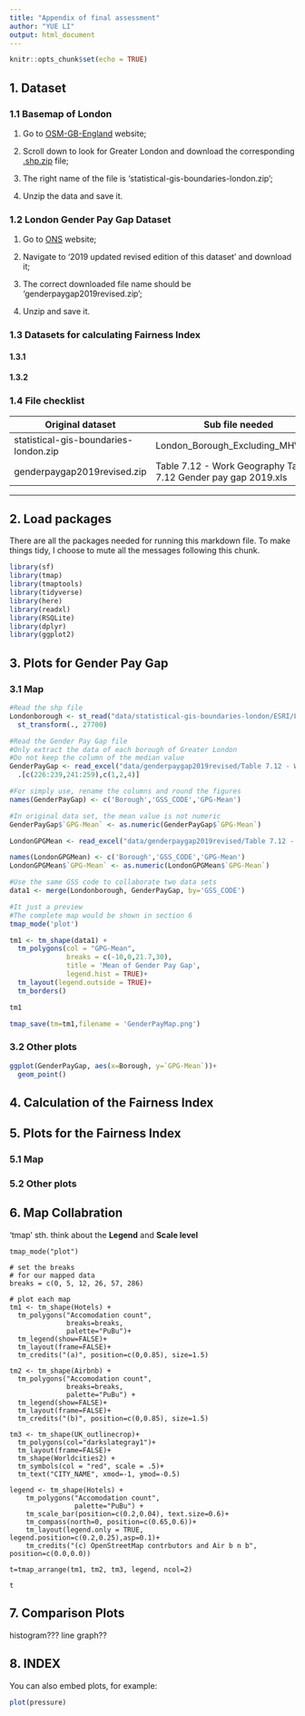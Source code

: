 ```yaml
---
title: "Appendix of final assessment"
author: "YUE LI"
output: html_document
---
```


```r
knitr::opts_chunk$set(echo = TRUE)
```
## 1. Dataset

### 1.1 Basemap of London

1. Go to  [OSM-GB-England](http://download.geofabrik.de/europe/great-britain/england.html) website;

2. Scroll down to look for Greater London and download the corresponding [.shp.zip](http://download.geofabrik.de/europe/great-britain/england/greater-london-latest-free.shp.zip) file;

3. The right name of the file is 'statistical-gis-boundaries-london.zip';

4. Unzip the data and save it.


### 1.2 London Gender Pay Gap Dataset

1. Go to [ONS](https://www.ons.gov.uk/employmentandlabourmarket/peopleinwork/earningsandworkinghours/datasets/annualsurveyofhoursandearningsashegenderpaygaptables) website;

2. Navigate to '2019 updated revised edition of this dataset' and download it;

3. The correct downloaded file name should be 'genderpaygap2019revised.zip';

4. Unzip and save it.


### 1.3 Datasets for calculating Fairness Index

#### 1.3.1 

#### 1.3.2


### 1.4 File checklist

Original dataset                     | Sub file needed
---                                  | ---
statistical-gis-boundaries-london.zip| London_Borough_Excluding_MHW.shp
genderpaygap2019revised.zip          | Table 7.12 - Work Geography Table 7.12  Gender pay gap 2019.xls

---

## 2. Load packages

There are all the packages needed for running this markdown file. To make things tidy, I choose to mute all the messages following this chunk.
```r
library(sf)
library(tmap)
library(tmaptools)
library(tidyverse)
library(here)
library(readxl)
library(RSQLite)
library(dplyr)
library(ggplot2)
```


## 3. Plots for Gender Pay Gap

### 3.1 Map

```r
#Read the shp file
Londonborough <- st_read("data/statistical-gis-boundaries-london/ESRI/London_Borough_Excluding_MHW.shp")%>%
  st_transform(., 27700) 

#Read the Gender Pay Gap file 
#Only extract the data of each borough of Greater London
#Do not keep the column of the median value
GenderPayGap <- read_excel("data/genderpaygap2019revised/Table 7.12 - Work Geography Table 7.12  Gender pay gap 2019.xls", sheet = "All")%>% 
  .[c(226:239,241:259),c(1,2,4)]

#For simply use, rename the columns and round the figures
names(GenderPayGap) <- c('Borough','GSS_CODE','GPG-Mean')

#In original data set, the mean value is not numeric
GenderPayGap$`GPG-Mean` <- as.numeric(GenderPayGap$`GPG-Mean`)
```

```r
LondonGPGMean <- read_excel("data/genderpaygap2019revised/Table 7.12 - Work Geography Table 7.12  Gender pay gap 2019.xls", sheet = 'All') %>% .[224,c(1,2,4)]

names(LondonGPGMean) <- c('Borough','GSS_CODE','GPG-Mean')
LondonGPGMean$`GPG-Mean` <- as.numeric(LondonGPGMean$`GPG-Mean`)
```



```r
#Use the same GSS code to collaborate two data sets
data1 <- merge(Londonborough, GenderPayGap, by='GSS_CODE')

#It just a preview
#The complete map would be shown in section 6
tmap_mode('plot') 

tm1 <- tm_shape(data1) + 
  tm_polygons(col = "GPG-Mean", 
              breaks = c(-10,0,21.7,30),
              title = 'Mean of Gender Pay Gap',
              legend.hist = TRUE)+
  tm_layout(legend.outside = TRUE)+
  tm_borders()

tm1

tmap_save(tm=tm1,filename = 'GenderPayMap.png')
```

### 3.2 Other plots
```r
ggplot(GenderPayGap, aes(x=Borough, y=`GPG-Mean`))+
  geom_point()
```



## 4. Calculation of the Fairness Index

## 5. Plots for the Fairness Index

### 5.1 Map

### 5.2 Other plots


## 6. Map Collabration
'tmap' sth.
think about the **Legend** and **Scale level**
```{}
tmap_mode("plot")

# set the breaks
# for our mapped data
breaks = c(0, 5, 12, 26, 57, 286) 

# plot each map
tm1 <- tm_shape(Hotels) + 
  tm_polygons("Accomodation count", 
              breaks=breaks,
              palette="PuBu")+
  tm_legend(show=FALSE)+
  tm_layout(frame=FALSE)+
  tm_credits("(a)", position=c(0,0.85), size=1.5)

tm2 <- tm_shape(Airbnb) + 
  tm_polygons("Accomodation count",
              breaks=breaks, 
              palette="PuBu") + 
  tm_legend(show=FALSE)+
  tm_layout(frame=FALSE)+
  tm_credits("(b)", position=c(0,0.85), size=1.5)

tm3 <- tm_shape(UK_outlinecrop)+ 
  tm_polygons(col="darkslategray1")+
  tm_layout(frame=FALSE)+
  tm_shape(Worldcities2) +
  tm_symbols(col = "red", scale = .5)+
  tm_text("CITY_NAME", xmod=-1, ymod=-0.5)

legend <- tm_shape(Hotels) +
    tm_polygons("Accomodation count",
                palette="PuBu") +
    tm_scale_bar(position=c(0.2,0.04), text.size=0.6)+
    tm_compass(north=0, position=c(0.65,0.6))+
    tm_layout(legend.only = TRUE, legend.position=c(0.2,0.25),asp=0.1)+
    tm_credits("(c) OpenStreetMap contrbutors and Air b n b", position=c(0.0,0.0))
  
t=tmap_arrange(tm1, tm2, tm3, legend, ncol=2)

t
```


## 7. Comparison Plots
histogram???
line graph??


## 8. INDEX

You can also embed plots, for example:

```r
plot(pressure)
```


